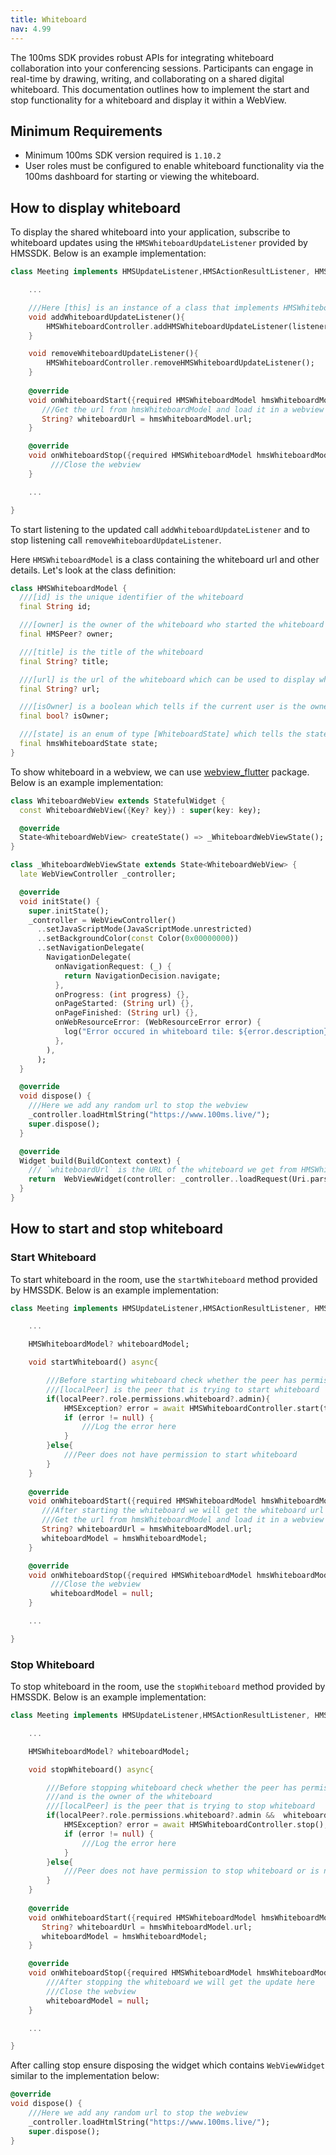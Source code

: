 ```yaml
---
title: Whiteboard
nav: 4.99
---
```


The 100ms SDK provides robust APIs for integrating whiteboard collaboration into your conferencing sessions. Participants can engage in real-time by drawing, writing, and collaborating on a shared digital whiteboard. This documentation outlines how to implement the start and stop functionality for a whiteboard and display it within a WebView.

## Minimum Requirements

- Minimum 100ms SDK version required is `1.10.2`
- User roles must be configured to enable whiteboard functionality via the 100ms dashboard for starting or viewing the whiteboard.

## How to display whiteboard

To display the shared whiteboard into your application, subscribe to whiteboard updates using the `HMSWhiteboardUpdateListener` provided by HMSSDK. Below is an example implementation:

```dart
class Meeting implements HMSUpdateListener,HMSActionResultListener, HMSWhiteboardUpdateListener{

    ...

    ///Here [this] is an instance of a class that implements HMSWhiteboardUpdateListener, i.e., Meeting
    void addWhiteboardUpdateListener(){
        HMSWhiteboardController.addHMSWhiteboardUpdateListener(listener: this);
    }

    void removeWhiteboardUpdateListener(){
        HMSWhiteboardController.removeHMSWhiteboardUpdateListener();
    }
    
    @override
    void onWhiteboardStart({required HMSWhiteboardModel hmsWhiteboardModel}) {
       ///Get the url from hmsWhiteboardModel and load it in a webview
       String? whiteboardUrl = hmsWhiteboardModel.url;
    }

    @override
    void onWhiteboardStop({required HMSWhiteboardModel hmsWhiteboardModel}) {
         ///Close the webview
    }

    ...

}
```

To start listening to the updated call `addWhiteboardUpdateListener` and to stop listening call `removeWhiteboardUpdateListener`.

Here `HMSWhiteboardModel` is a class containing the whiteboard url and other details. Let's look at the class definition:

```dart
class HMSWhiteboardModel {
  ///[id] is the unique identifier of the whiteboard
  final String id;

  ///[owner] is the owner of the whiteboard who started the whiteboard
  final HMSPeer? owner;

  ///[title] is the title of the whiteboard
  final String? title;

  ///[url] is the url of the whiteboard which can be used to display whiteboard
  final String? url;

  ///[isOwner] is a boolean which tells if the current user is the owner of the whiteboard
  final bool? isOwner;

  ///[state] is an enum of type [WhiteboardState] which tells the state of the whiteboard
  final hmsWhiteboardState state;
}
```

To show whiteboard in a webview, we can use [webview_flutter](https://pub.dev/packages/webview_flutter) package. Below is an example implementation:

```dart
class WhiteboardWebView extends StatefulWidget {
  const WhiteboardWebView({Key? key}) : super(key: key);

  @override
  State<WhiteboardWebView> createState() => _WhiteboardWebViewState();
}

class _WhiteboardWebViewState extends State<WhiteboardWebView> {
  late WebViewController _controller;

  @override
  void initState() {
    super.initState();
    _controller = WebViewController()
      ..setJavaScriptMode(JavaScriptMode.unrestricted)
      ..setBackgroundColor(const Color(0x00000000))
      ..setNavigationDelegate(
        NavigationDelegate(
          onNavigationRequest: (_) {
            return NavigationDecision.navigate;
          },
          onProgress: (int progress) {},
          onPageStarted: (String url) {},
          onPageFinished: (String url) {},
          onWebResourceError: (WebResourceError error) {
            log("Error occured in whiteboard tile: ${error.description}");
          },
        ),
      );
  }

  @override
  void dispose() {
    ///Here we add any random url to stop the webview
    _controller.loadHtmlString("https://www.100ms.live/");
    super.dispose();
  }

  @override
  Widget build(BuildContext context) {
    /// `whiteboardUrl` is the URL of the whiteboard we get from HMSWhiteboardModel
    return  WebViewWidget(controller: _controller..loadRequest(Uri.parse(whiteboardUrl)));
  }
}
```

## How to start and stop whiteboard

### Start Whiteboard

To start whiteboard in the room, use the `startWhiteboard` method provided by HMSSDK. Below is an example implementation:

```dart
class Meeting implements HMSUpdateListener,HMSActionResultListener, HMSWhiteboardUpdateListener{

    ...

    HMSWhiteboardModel? whiteboardModel;

    void startWhiteboard() async{

        ///Before starting whiteboard check whether the peer has permission to start whiteboard
        ///[localPeer] is the peer that is trying to start whiteboard
        if(localPeer?.role.permissions.whiteboard?.admin){
            HMSException? error = await HMSWhiteboardController.start(title: "Provide title here");
            if (error != null) {
                ///Log the error here
            }
        }else{
            ///Peer does not have permission to start whiteboard
        }
    }
    
    @override
    void onWhiteboardStart({required HMSWhiteboardModel hmsWhiteboardModel}) {
       ///After starting the whiteboard we will get the whiteboard url here
       ///Get the url from hmsWhiteboardModel and load it in a webview
       String? whiteboardUrl = hmsWhiteboardModel.url;
       whiteboardModel = hmsWhiteboardModel;
    }

    @override
    void onWhiteboardStop({required HMSWhiteboardModel hmsWhiteboardModel}) {
         ///Close the webview
         whiteboardModel = null;
    }

    ...

}
```

### Stop Whiteboard

To stop whiteboard in the room, use the `stopWhiteboard` method provided by HMSSDK. Below is an example implementation:

```dart
class Meeting implements HMSUpdateListener,HMSActionResultListener, HMSWhiteboardUpdateListener{

    ...

    HMSWhiteboardModel? whiteboardModel;

    void stopWhiteboard() async{

        ///Before stopping whiteboard check whether the peer has permission to stop whiteboard
        ///and is the owner of the whiteboard
        ///[localPeer] is the peer that is trying to stop whiteboard
        if(localPeer?.role.permissions.whiteboard?.admin &&  whiteboardModel?.isOwner ?? false){
            HMSException? error = await HMSWhiteboardController.stop();
            if (error != null) {
                ///Log the error here
            }
        }else{
            ///Peer does not have permission to stop whiteboard or is not the owner of the whiteboard
        }
    }
    
    @override
    void onWhiteboardStart({required HMSWhiteboardModel hmsWhiteboardModel}) {
       String? whiteboardUrl = hmsWhiteboardModel.url;
       whiteboardModel = hmsWhiteboardModel;
    }

    @override
    void onWhiteboardStop({required HMSWhiteboardModel hmsWhiteboardModel}) {
        ///After stopping the whiteboard we will get the update here
        ///Close the webview
        whiteboardModel = null;
    }

    ...

}
```

After calling stop ensure disposing the widget which contains `WebViewWidget` similar to the implementation below:

```dart
@override
void dispose() {
    ///Here we add any random url to stop the webview
    _controller.loadHtmlString("https://www.100ms.live/");
    super.dispose();
}
```